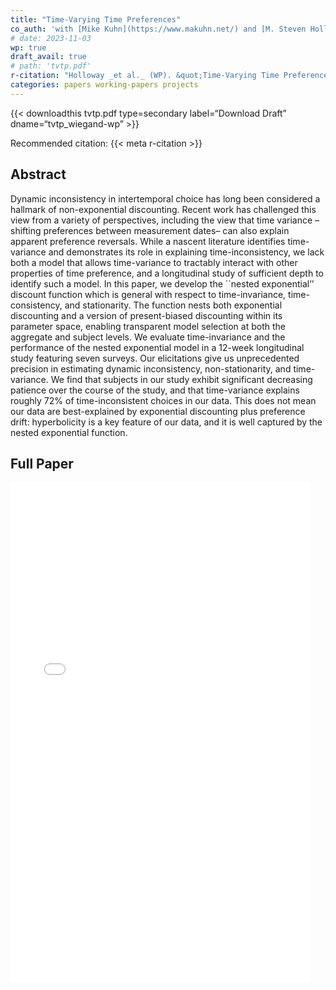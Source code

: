 ```yaml
---
title: "Time-Varying Time Preferences"
co_auth: 'with [Mike Kuhn](https://www.makuhn.net/) and [M. Steven Holloway](https://mstevenholloway.mmm.page/home)'
# date: 2023-11-03
wp: true
draft_avail: true
# path: 'tvtp.pdf'
r-citation: "Holloway _et al._ (WP). &quot;Time-Varying Time Preferences.&quot; WP."
categories: papers working-papers projects
---
```


{{< downloadthis tvtp.pdf type=secondary label="Download Draft" dname="tvtp_wiegand-wp" >}}

Recommended citation: {{< meta r-citation >}}

## Abstract
Dynamic inconsistency in intertemporal choice has long been considered a hallmark of non-exponential discounting.  Recent work has challenged this view from a variety of perspectives, including the view that time variance --shifting preferences between measurement dates-- can also explain apparent preference reversals.  While a nascent literature identifies time-variance and demonstrates its role in explaining time-inconsistency, we lack both a model that allows time-variance to tractably interact with  other properties of time preference, and a longitudinal study of sufficient depth to identify such a model.  In this paper, we develop the ``nested exponential'' discount function which is general with respect to time-invariance, time-consistency, and stationarity.  The function nests both exponential discounting and a version of present-biased discounting within its parameter space, enabling transparent model selection at both the aggregate and subject levels.  We evaluate time-invariance and the performance of the nested exponential model in a 12-week longitudinal study featuring seven surveys.  Our elicitations give us unprecedented precision in estimating dynamic inconsistency, non-stationarity, and time-variance.  We find that subjects in our study exhibit significant decreasing patience over the course of the study, and that time-variance explains roughly 72\% of time-inconsistent choices in our data.  This does not mean our data are best-explained by exponential discounting plus preference drift: hyperbolicity is a key feature of our data, and it is well captured by the nested exponential function.


## Full Paper

![](tvtp.pdf){height=800px width=95%}


